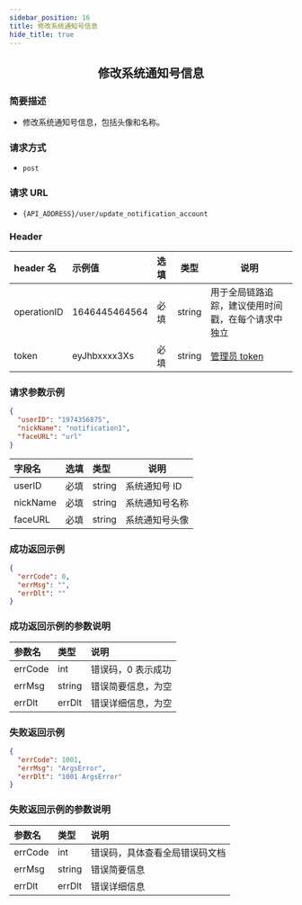 ```yaml
---
sidebar_position: 16
title: 修改系统通知号信息
hide_title: true
---
```


<center>

## 修改系统通知号信息

</center>

### 简要描述

- 修改系统通知号信息，包括头像和名称。

### 请求方式

- `post`

### 请求 URL

- `{API_ADDRESS}/user/update_notification_account`

### Header

| header 名   | 示例值        | 选填 | 类型   | 说明                         |
| :---------- | :------------ | :--- | ------ | ---------------------------- |
| operationID | 1646445464564 | 必填 | string | 用于全局链路追踪，建议使用时间戳，在每个请求中独立 |
| token       | eyJhbxxxx3Xs  | 必填 | string | [管理员 token](docs/restapi/apis/authenticationManagement/getAdminToken.mdx)                 |

### 请求参数示例

```json
{
  "userID": "1974356875",
  "nickName": "notification1",
  "faceURL": "url"
}
```

| 字段名   | 选填 | 类型   | 说明           |
| :------- | :--- | :----- | -------------- |
| userID   | 必填 | string | 系统通知号 ID  |
| nickName | 必填 | string | 系统通知号名称 |
| faceURL  | 必填 | string | 系统通知号头像 |

### 成功返回示例

```json
{
  "errCode": 0,
  "errMsg": "",
  "errDlt": ""
}
```

### 成功返回示例的参数说明

| 参数名  | 类型   | 说明                      |
| :------ | :----- | :------------------------ |
| errCode | int    | 错误码，0 表示成功         |
| errMsg  | string | 错误简要信息，为空 |
| errDlt  | errDlt | 错误详细信息，为空 |

### 失败返回示例

```json
{
  "errCode": 1001,
  "errMsg": "ArgsError",
  "errDlt": "1001 ArgsError"
}
```

### 失败返回示例的参数说明

| 参数名  | 类型   | 说明                          |
| :------ | :----- | :---------------------------- |
| errCode | int    | 错误码，具体查看全局错误码文档 |
| errMsg  | string | 错误简要信息                  |
| errDlt  | errDlt | 错误详细信息                  |
